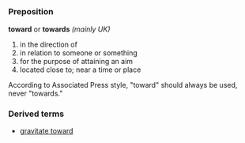 =={{en}}==

===Preposition===
'''toward''' or '''towards''' ''(mainly UK)''
# in the direction of
# in relation to someone or something
# for the purpose of attaining an aim
# located close to; near a time or place

According to Associated Press style, "toward" should always be used, never "towards."

===Derived terms===
*[[gravitate toward]] <!--Is UK form the plural form only? [[gravitate towards]] (UK)-->
<!--to get closer philisophically or to be in some way attracted to something or someone-->